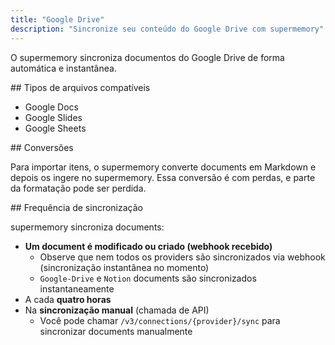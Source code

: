 ```yaml
---
title: "Google Drive"
description: "Sincronize seu conteúdo do Google Drive com supermemory"
---
```


O supermemory sincroniza documentos do Google Drive de forma automática e instantânea.

<div id="supported-file-types">
  ## Tipos de arquivos compatíveis
</div>

- Google Docs
- Google Slides
- Google Sheets

<div id="conversions">
  ## Conversões
</div>

Para importar itens, o supermemory converte documents em Markdown e depois os ingere no supermemory.
Essa conversão é com perdas, e parte da formatação pode ser perdida.

<div id="sync-frequency">
  ## Frequência de sincronização
</div>

supermemory sincroniza documents:

- **Um document é modificado ou criado (webhook recebido)**
    - Observe que nem todos os providers são sincronizados via webhook (sincronização instantânea no momento)
    - `Google-Drive` e `Notion` documents são sincronizados instantaneamente
- A cada **quatro horas**
- Na **sincronização manual** (chamada de API)
    - Você pode chamar `/v3/connections/{provider}/sync` para sincronizar documents manualmente